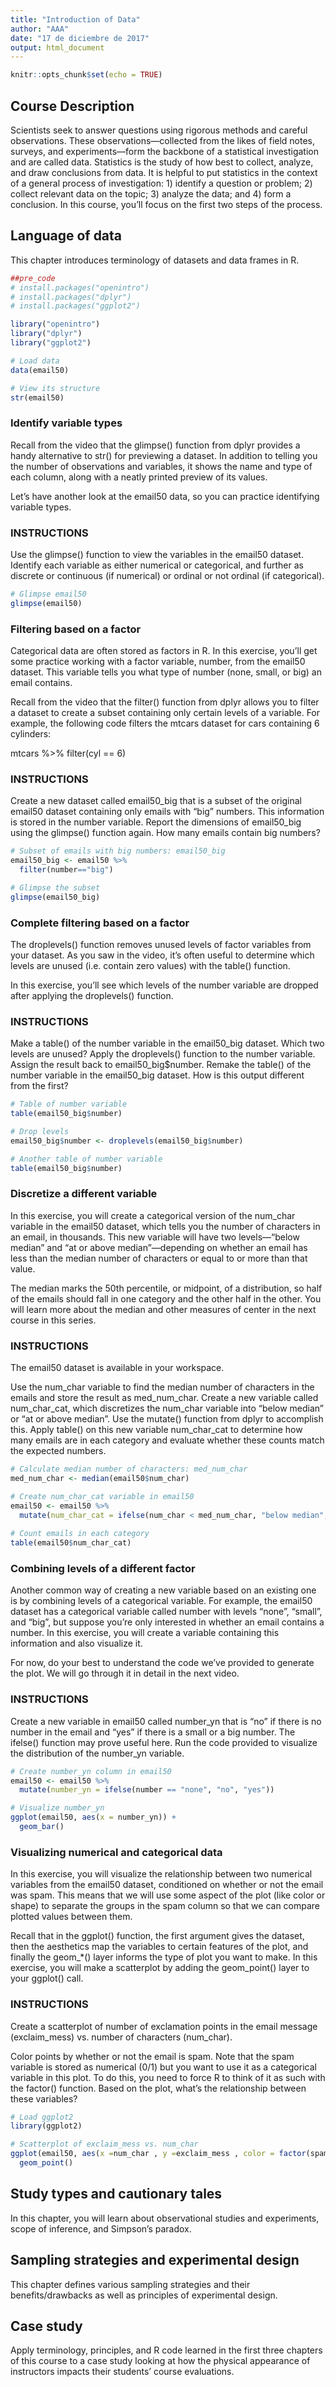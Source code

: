 ```yaml
---
title: "Introduction of Data"
author: "AAA"
date: "17 de diciembre de 2017"
output: html_document
---
```


```r
knitr::opts_chunk$set(echo = TRUE)
```

## Course Description
Scientists seek to answer questions using rigorous methods and careful observations. These observations—collected from the likes of field notes, surveys, and experiments—form the backbone of a statistical investigation and are called data. Statistics is the study of how best to collect, analyze, and draw conclusions from data. It is helpful to put statistics in the context of a general process of investigation: 1) identify a question or problem; 2) collect relevant data on the topic; 3) analyze the data; and 4) form a conclusion. In this course, you'll focus on the first two steps of the process.


## Language of data
This chapter introduces terminology of datasets and data frames in R.

```r
##pre_code
# install.packages("openintro")
# install.packages("dplyr")
# install.packages("ggplot2")

library("openintro")
library("dplyr")
library("ggplot2")

```

```r
# Load data
data(email50)

# View its structure
str(email50)
```

### Identify variable types

Recall from the video that the glimpse() function from dplyr provides a handy alternative to str() for previewing a dataset. In addition to telling you the number of observations and variables, it shows the name and type of each column, along with a neatly printed preview of its values.

Let's have another look at the email50 data, so you can practice identifying variable types.

### INSTRUCTIONS

Use the glimpse() function to view the variables in the email50 dataset. Identify each variable as either numerical or categorical, and further as discrete or continuous (if numerical) or ordinal or not ordinal (if categorical).

```r
# Glimpse email50
glimpse(email50)
```


### Filtering based on a factor

Categorical data are often stored as factors in R. In this exercise, you'll get some practice working with a factor variable, number, from the email50 dataset. This variable tells you what type of number (none, small, or big) an email contains.

Recall from the video that the filter() function from dplyr allows you to filter a dataset to create a subset containing only certain levels of a variable. For example, the following code filters the mtcars dataset for cars containing 6 cylinders:

mtcars %>%
  filter(cyl == 6)

### INSTRUCTIONS

Create a new dataset called email50_big that is a subset of the original email50 dataset containing only emails with "big" numbers. This information is stored in the number variable.
Report the dimensions of email50_big using the glimpse() function again. How many emails contain big numbers?

```r
# Subset of emails with big numbers: email50_big
email50_big <- email50 %>%
  filter(number=="big")

# Glimpse the subset
glimpse(email50_big)
```

### Complete filtering based on a factor

The droplevels() function removes unused levels of factor variables from your dataset. As you saw in the video, it's often useful to determine which levels are unused (i.e. contain zero values) with the table() function.

In this exercise, you'll see which levels of the number variable are dropped after applying the droplevels() function.

### INSTRUCTIONS

Make a table() of the number variable in the email50_big dataset. Which two levels are unused?
Apply the droplevels() function to the number variable. Assign the result back to email50_big$number.
Remake the table() of the number variable in the email50_big dataset. How is this output different from the first?

```r
# Table of number variable
table(email50_big$number)

# Drop levels
email50_big$number <- droplevels(email50_big$number)

# Another table of number variable
table(email50_big$number)
```

### Discretize a different variable

In this exercise, you will create a categorical version of the num_char variable in the email50 dataset, which tells you the number of characters in an email, in thousands. This new variable will have two levels—"below median" and "at or above median"—depending on whether an email has less than the median number of characters or equal to or more than that value.

The median marks the 50th percentile, or midpoint, of a distribution, so half of the emails should fall in one category and the other half in the other. You will learn more about the median and other measures of center in the next course in this series.

### INSTRUCTIONS

The email50 dataset is available in your workspace.

Use the num_char variable to find the median number of characters in the emails and store the result as med_num_char.
Create a new variable called num_char_cat, which discretizes the num_char variable into "below median" or "at or above median". Use the mutate() function from dplyr to accomplish this.
Apply table() on this new variable num_char_cat to determine how many emails are in each category and evaluate whether these counts match the expected numbers.

```r
# Calculate median number of characters: med_num_char
med_num_char <- median(email50$num_char)

# Create num_char_cat variable in email50
email50 <- email50 %>%
  mutate(num_char_cat = ifelse(num_char < med_num_char, "below median", "at or above median"))
  
# Count emails in each category
table(email50$num_char_cat)
```

### Combining levels of a different factor

Another common way of creating a new variable based on an existing one is by combining levels of a categorical variable. For example, the email50 dataset has a categorical variable called number with levels "none", "small", and "big", but suppose you're only interested in whether an email contains a number. In this exercise, you will create a variable containing this information and also visualize it.

For now, do your best to understand the code we've provided to generate the plot. We will go through it in detail in the next video.

### INSTRUCTIONS

Create a new variable in email50 called number_yn that is "no" if there is no number in the email and "yes" if there is a small or a big number. The ifelse() function may prove useful here.
Run the code provided to visualize the distribution of the number_yn variable.


```r
# Create number_yn column in email50
email50 <- email50 %>%
  mutate(number_yn = ifelse(number == "none", "no", "yes"))

# Visualize number_yn
ggplot(email50, aes(x = number_yn)) +
  geom_bar()
```

### Visualizing numerical and categorical data

In this exercise, you will visualize the relationship between two numerical variables from the email50 dataset, conditioned on whether or not the email was spam. This means that we will use some aspect of the plot (like color or shape) to separate the groups in the spam column so that we can compare plotted values between them.

Recall that in the ggplot() function, the first argument gives the dataset, then the aesthetics map the variables to certain features of the plot, and finally the geom_*() layer informs the type of plot you want to make. In this exercise, you will make a scatterplot by adding the geom_point() layer to your ggplot() call.

### INSTRUCTIONS

Create a scatterplot of number of exclamation points in the email message (exclaim_mess) vs. number of characters (num_char).

Color points by whether or not the email is spam.
Note that the spam variable is stored as numerical (0/1) but you want to use it as a categorical variable in this plot. To do this, you need to force R to think of it as such with the factor() function.
Based on the plot, what's the relationship between these variables?


```r
# Load ggplot2
library(ggplot2)

# Scatterplot of exclaim_mess vs. num_char
ggplot(email50, aes(x =num_char , y =exclaim_mess , color = factor(spam))) +
  geom_point()
```










## Study types and cautionary tales
In this chapter, you will learn about observational studies and experiments, scope of inference, and Simpson's paradox.




## Sampling strategies and experimental design
This chapter defines various sampling strategies and their benefits/drawbacks as well as principles of experimental design.


## Case study
Apply terminology, principles, and R code learned in the first three chapters of this course to a case study looking at how the physical appearance of instructors impacts their students' course evaluations.






